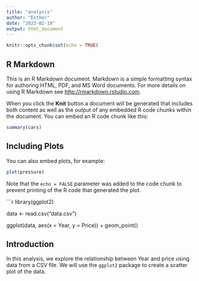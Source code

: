 ```yaml
---
title: "analysis"
author: "Esther"
date: "2023-02-19"
output: html_document
---
```


```r
knitr::opts_chunk$set(echo = TRUE)
```

## R Markdown

This is an R Markdown document. Markdown is a simple formatting syntax for authoring HTML, PDF, and MS Word documents. For more details on using R Markdown see <http://rmarkdown.rstudio.com>.

When you click the **Knit** button a document will be generated that includes both content as well as the output of any embedded R code chunks within the document. You can embed an R code chunk like this:

```r
summary(cars)
```

## Including Plots

You can also embed plots, for example:

```r
plot(pressure)
```

Note that the `echo = FALSE` parameter was added to the code chunk to prevent printing of the R code that generated the plot.



```r
library(ggplot2)

data <- read.csv("data.csv")

ggplot(data, aes(x = Year, y = Price)) + 
  geom_point()


## Introduction

In this analysis, we explore the relationship between Year and price using data from a CSV file. We will use the `ggplot2` package to create a scatter plot of the data.

